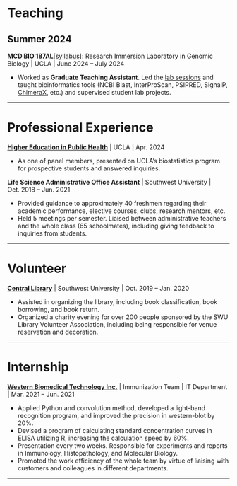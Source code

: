 # Teaching

## Summer 2024

**MCD BIO 187AL**[\[syllabus\]](assets/MCDB187AL-Summer2024-Syllabus-V2.pdf): Research Immersion Laboratory in Genomic Biology | UCLA | June 2024 – July 2024
 
- Worked as **Graduate Teaching Assistant**. Led the [lab sessions](https://drive.google.com/drive/folders/17FTYc4qdWfscybALoi85EP3VocD3giV6?usp=drive_link) and taught bioinformatics tools (NCBI Blast, InterProScan, PSIPRED, SignalP, [ChimeraX](https://drive.google.com/file/d/1g6SUgFxOo0I3-QbX5CxZ0P0ivMQi9Idj/view?usp=sharing), etc.) and supervised student lab projects.

---

# Professional Experience


[**Higher Education in Public Health**](assets/Higher_Education_in_Public_Health.pdf) | UCLA | Apr. 2024

- As one of panel members, presented on UCLA’s biostatistics program for prospective students and answered inquiries.


**Life Science Administrative Office Assistant** | Southwest University | Oct. 2018 – Jun. 2021

- Provided guidance to approximately 40 freshmen regarding their academic performance, elective courses, clubs, research mentors, etc.
- Held 5 meetings per semester. Liaised between administrative teachers and the whole class (65 schoolmates), including giving feedback to inquiries from students.

---

# Volunteer

[**Central Library**](assets/Certificate_of_Volunteer_Service_at_Southwest University_Library.pdf) | Southwest University | Oct. 2019 – Jan. 2020

- Assisted in organizing the library, including book classification, book borrowing, and book return.
- Organized a charity evening for over 200 people sponsored by the SWU Library Volunteer Association, including being responsible for venue reservation and decoration.

---

# Internship

[**Western Biomedical Technology Inc.**](https://www.wstbio.com/) | Immunization Team | IT Department | Mar. 2021 – Jun. 2021

- Applied Python and convolution method, developed a light-band recognition program, and improved the precision in western-blot by 20%.
- Devised a program of calculating standard concentration curves in ELISA utilizing R, increasing the calculation speed by 60%.
- Presentation every two weeks. Responsible for experiments and reports in Immunology, Histopathology, and Molecular Biology.
- Promoted the work efficiency of the whole team by virtue of liaising with customers and colleagues in different departments.
 

---
